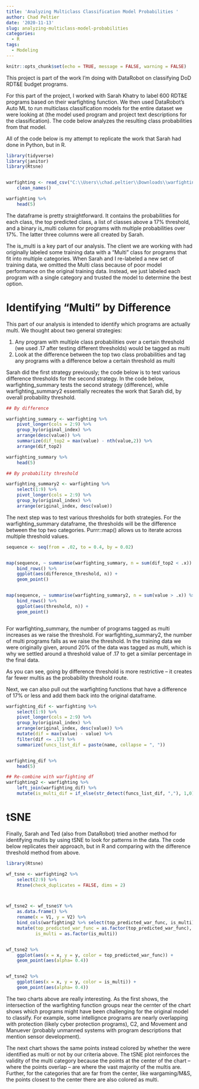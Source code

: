 ```yaml
---
title: 'Analyzing Multiclass Classification Model Probabilities '
author: Chad Peltier
date: '2020-11-13'
slug: analyzing-multiclass-model-probabilities
categories:
  - R
tags:
  - Modeling
---
```


```r
knitr::opts_chunk$set(echo = TRUE, message = FALSE, warning = FALSE)
```

This project is part of the work I'm doing with DataRobot on classifying DoD RDT&E budget programs. 

For this part of the project, I worked with Sarah Khatry to label 600 RDT&E programs based on their warfighting function. We then used DataRobot's Auto ML to run multiclass classification models for the entire dataset we were looking at (the model used program and project text descriptions for the classification). The code below analyzes the resulting class probabilities from that model. 

All of the code below is my attempt to replicate the work that Sarah had done in Python, but in R. 


```r
library(tidyverse)
library(janitor)
library(Rtsne)


warfighting <- read_csv("C:\\Users\\chad.peltier\\Downloads\\warfighting_function_predictions.csv") %>%
    clean_names()

warfighting %>%
    head(5)


```

The dataframe is pretty straightforward. It contains the probabilities for each class, the top predicted class, a list of classes above a 17% threshold, and a binary is_multi column for programs with multiple probabilities over 17%. The latter three columns were all created by Sarah. 

The is_multi is a key part of our analysis. The client we are working with had originally labeled some training data with a "Multi" class for programs that fit into multiple categories. When Sarah and I re-labeled a new set of training data, we omitted the Multi class because of poor model performance on the original training data. Instead, we just labeled each program with a single category and trusted the model to determine the best option. 

# Identifying "Multi" by Difference

This part of our analysis is intended to identify which programs are actually multi. We thought about two general strategies:

1. Any program with multiple class probabilities over a certain threshold (we used .17 after testing different thresholds) would be tagged as multi
2. Look at the difference between the top two class probabilities and tag any programs with a difference below a certain threshold as multi

Sarah did the first strategy previously; the code below is to test various difference thresholds for the second strategy. In the code below, warfighting_summary tests the second strategy (difference), while warfighting_summary2 essentially recreates the work that Sarah did, by overall probability threshold.

```r

## By difference 

warfighting_summary <- warfighting %>%
    pivot_longer(cols = 2:9) %>%
    group_by(original_index) %>%
    arrange(desc(value)) %>% 
    summarize(dif_top2 = max(value) - nth(value,2)) %>%
    arrange(dif_top2)

warfighting_summary %>%
    head(5)

## By probability threshold

warfighting_summary2 <- warfighting %>%
    select(1:9) %>%
    pivot_longer(cols = 2:9) %>%
    group_by(original_index) %>%
    arrange(original_index, desc(value)) 

```


The next step was to test various thresholds for both strategies. For the warfighting_summary dataframe, the thresholds will be the difference between the top two categories. Purrr::map() allows us to iterate across multiple threshold values. 

```r

sequence <- seq(from = .02, to = 0.4, by = 0.02)


map(sequence, ~ summarise(warfighting_summary, n = sum(dif_top2 < .x)) %>% mutate(difference_threshold = .x)) %>%
    bind_rows() %>%
    ggplot(aes(difference_threshold, n)) +
    geom_point()


map(sequence, ~ summarise(warfighting_summary2, n = sum(value > .x)) %>% filter(n > 1) %>% mutate(threshold = .x) %>% count(threshold)) %>%
    bind_rows() %>%
    ggplot(aes(threshold, n)) +
    geom_point()



```

For warfighting_summary, the number of programs tagged as multi increases as we raise the threshold. For warfighting_summary2, the number of multi programs falls as we raise the threshold. In the training data we were originally given, around 20% of the data was tagged as multi, which is why we settled around a threshold value of .17 to get a similar percentage in the final data. 

As you can see, going by difference threshold is more restrictive -- it creates far fewer multis as the probability threshold route. 

Next, we can also pull out the warfighting functions that have a difference of 17% or less and add them back into the original dataframe. 

```r
warfighting_dif <- warfighting %>%
    select(1:9) %>%
    pivot_longer(cols = 2:9) %>%
    group_by(original_index) %>%
    arrange(original_index, desc(value)) %>%
    mutate(dif = max(value) - value) %>%
    filter(dif <= .17) %>%
    summarize(funcs_list_dif = paste(name, collapse = ", "))


warfighting_dif %>%
    head(5)

## Re-combine with warfighting df
warfighting2 <- warfighting %>%
    left_join(warfighting_dif) %>%
    mutate(is_multi_dif = if_else(str_detect(funcs_list_dif, ","), 1,0))


```


# tSNE

Finally, Sarah and Ted (also from DataRobot) tried another method for identifying multis by using tSNE to look for patterns in the data. The code below replicates their approach, but in R and comparing with the difference threshold method from above. 

```r
library(Rtsne)

wf_tsne <- warfighting2 %>%
    select(2:9) %>%
    Rtsne(check_duplicates = FALSE, dims = 2) 



wf_tsne2 <- wf_tsne$Y %>%
    as.data.frame() %>%
    rename(x = V1, y = V2) %>%
    bind_cols(warfighting2 %>% select(top_predicted_war_func, is_multi)) %>%
    mutate(top_predicted_war_func = as.factor(top_predicted_war_func),
           is_multi = as.factor(is_multi))


wf_tsne2 %>%
    ggplot(aes(x = x, y = y, color = top_predicted_war_func)) +
    geom_point(aes(alpha= 0.4)) 


wf_tsne2 %>%
    ggplot(aes(x = x, y = y, color = is_multi)) +
    geom_point(aes(alpha= 0.4)) 

```

The two charts above are really interesting. As the first shows, the intersection of the warfighting function groups near the cernter of the chart shows which programs might have been challenging for the original model to classify. For example, some intellignce programs are nearly overlapping with protection (likely cyber protection programs), C2, and Movement and Manuever (probably unmanned systems with program descriptions that mention sensor development).

The next chart shows the same points instead colored by whether the were identified as multi or not by our criteria above. The tSNE plot reinforces the validity of the multi category because the points at the center of the chart -- where the points overlap -- are where the vast majority of the multis are. Further, for the categories that are far from the center, like wargaming/M&S, the points closest to the center there are also colored as multi.




